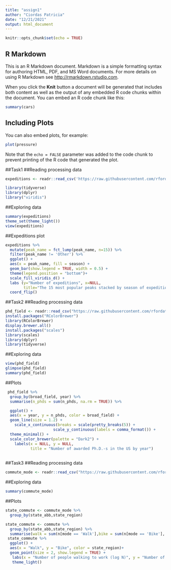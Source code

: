 ---
title: "assign1"
author: "Ciordas Patricia"
date: "12/21/2021"
output: html_document
---

```{r setup, include=FALSE}
knitr::opts_chunk$set(echo = TRUE)
```

## R Markdown

This is an R Markdown document. Markdown is a simple formatting syntax for authoring HTML, PDF, and MS Word documents. For more details on using R Markdown see <http://rmarkdown.rstudio.com>.

When you click the **Knit** button a document will be generated that includes both content as well as the output of any embedded R code chunks within the document. You can embed an R code chunk like this:

```{r cars}
summary(cars)
```

## Including Plots

You can also embed plots, for example:

```{r pressure, echo=FALSE}
plot(pressure)
```

Note that the `echo = FALSE` parameter was added to the code chunk to prevent printing of the R code that generated the plot.

##Task1
##Reading processing data
```{r}
expeditions <- readr::read_csv('https://raw.githubusercontent.com/rfordatascience/tidytuesday/master/data/2020/2020-09-22/expeditions.csv')

library(tidyverse)
library(dplyr)
library("viridis")
```

##Exploring data
```{r}
summary(expeditions)
theme_set(theme_light())
view(expeditions)
```

##Expeditions plot
```{r}
expeditions %>%
  mutate(peak_name = fct_lump(peak_name, n=15)) %>%
  filter(peak_name != 'Other') %>%
  ggplot() +
  aes(x = peak_name, fill = season) +
  geom_bar(show.legend = TRUE, width = 0.5) +
  theme(legend.position = "bottom")+
  scale_fill_viridis_d() +
  labs (y="Number of expeditions", x=NULL, 
        title="The 15 most popular peaks stacked by season of expedition") +
  coord_flip()
```

##Task2
##Reading processing data
```{r}
phd_field <- readr::read_csv("https://raw.githubusercontent.com/rfordatascience/tidytuesday/master/data/2019/2019-02-19/phd_by_field.csv")
install.packages("RColorBrewer")
library(RColorBrewer)
display.brewer.all()
install.packages("scales")
library(scales)
library(dplyr)
library(tidyverse)
```

##Exploring data
```{r}
view(phd_field)
glimpse(phd_field)
summary(phd_field)


```

##Plots
```{r}
 phd_field %>%
  group_by(broad_field, year) %>%
  summarise(n_phds = sum(n_phds, na.rm = TRUE)) %>%

  ggplot() +
  aes(x = year, y = n_phds, color = broad_field) + 
  geom_line(size = 1.2) +
    scale_x_continuous(breaks = scale(pretty_breaks(5)) +
                     scale_y_continuous(labels = comma_format()) +
  theme_minimal() +
  scale_color_brewer(palette = "Dark2") +
    labels(x = NULL, y = NULL, 
           title = "Number of awarded Ph.D.-s in the US by year")
  

```

##Task3
##Reading processing data
```{r}
commute_mode <- readr::read_csv("https://raw.githubusercontent.com/rfordatascience/tidytuesday/master/data/2019/2019-11-05/commute.csv")


```
##Exploring data
```{r}
summary(commute_mode)

```

##Plots
```{r}
state_commute <- commute_mode %>% 
  group_by(state_abb,state_region)

state_commute <- commute %>% 
  group_by(state_abb,state_region) %>% 
  summarise(walk = sum(n[mode == 'Walk'],bike = sum(n[mode == 'Bike'], na.rm = TRUE), na.rm = TRUE))
 state_commute %>%
  ggplot() +
  aes(x = "Walk", y = "Bike", color = state_region)+
  geom_point(size = 2, show.legend = TRUE) +
   labs(x = "Number of people walking to work (log N)", y = "Number of ppl biking to work (log N)", title = "Title Number of people walking vs. biking to work in each US state") +
   theme_light()
   
   
  
```

